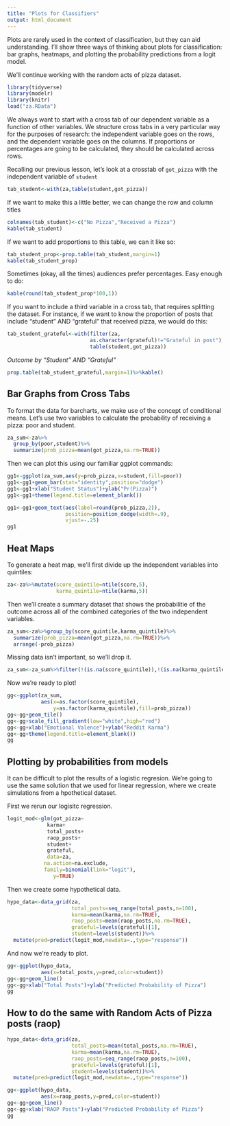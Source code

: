 ```yaml
---
title: "Plots for Classifiers"
output: html_document
---
```


Plots are rarely used in the context of classification, but they can aid understanding. I'll show three ways of thinking about plots for classification: bar graphs, heatmaps, and plotting the probability predictions from a logit model.


We'll continue working with the random acts of pizza dataset. 

```r
library(tidyverse)
library(modelr)
library(knitr)
load("za.RData")
```

We always want to start with a cross tab of our dependent variable as a function of other variables. We structure cross tabs in a very particular way for the purposes of research: the independent variable goes on the rows, and the dependent variable goes on the columns. If proportions or percentages are going to be calculated, they should be calculated across rows. 

Recalling our previous lesson, let's look at a crosstab of `got_pizza` with the independent variable of `student`

```r
tab_student<-with(za,table(student,got_pizza))
```

If we want to make this a little better, we can change the row and column titles

```r
colnames(tab_student)<-c("No Pizza","Received a Pizza")
kable(tab_student)
```

If we want to add proportions to this table, we can it like so:
```r
tab_student_prop<-prop.table(tab_student,margin=1)
kable(tab_student_prop)
```

Sometimes  (okay, all the times) audiences prefer percentages. Easy enough to do:
```r
kable(round(tab_student_prop*100,1))
```

If you want to include a third variable in a cross tab, that requires splitting the dataset. For instance, if we want to know the proportion of posts that include "student" AND "grateful" that received pizza, we would do this:

```r
tab_student_grateful<-with(filter(za,
                           as.character(grateful)!="Grateful in post"),
                           table(student,got_pizza))
```

*Outcome by "Student" AND "Grateful"*
```r
prop.table(tab_student_grateful,margin=1)%>%kable()
```

## Bar Graphs from Cross Tabs

To format the data for barcharts, we make use of the concept of conditional means. Let's use two variables to calculate the probability of receiving a pizza: poor and student. 

```r
za_sum<-za%>%
  group_by(poor,student)%>%
  summarize(prob_pizza=mean(got_pizza,na.rm=TRUE))
```

Then we can plot this using our familiar ggplot commands:

```r
gg1<-ggplot(za_sum,aes(y=prob_pizza,x=student,fill=poor))
gg1<-gg1+geom_bar(stat="identity",position="dodge")
gg1<-gg1+xlab("Student Status")+ylab("Pr(Pizza)")
gg1<-gg1+theme(legend.title=element_blank())

gg1<-gg1+geom_text(aes(label=round(prob_pizza,2)),
                   position=position_dodge(width=.9),
                   vjust=-.25)
gg1
```


## Heat Maps

To generate a heat map, we'll first divide up the independent variables into quintiles:

```r
za<-za%>%mutate(score_quintile=ntile(score,5),
                karma_quintile=ntile(karma,5))
```

Then we'll create a summary dataset that shows the probabilitie of the outcome across all of the combined categories of the two independent variables. 

```R
za_sum<-za%>%group_by(score_quintile,karma_quintile)%>%
  summarize(prob_pizza=mean(got_pizza,na.rm=TRUE))%>%
  arrange(-prob_pizza)
```

Missing data isn't important, so we'll drop it. 

```r
za_sum<-za_sum%>%filter(!(is.na(score_quintile)),!(is.na(karma_quintile)))
```

Now we're ready to plot!

```r
gg<-ggplot(za_sum,
           aes(x=as.factor(score_quintile),
               y=as.factor(karma_quintile),fill=prob_pizza))
gg<-gg+geom_tile()
gg<-gg+scale_fill_gradient(low="white",high="red")
gg<-gg+xlab("Emotional Valence")+ylab("Reddit Karma")
gg<-gg+theme(legend.title=element_blank())
gg
```



## Plotting by probabilities from models

It can be difficult to plot the results of a logistic regresion. We're going to use the same solution that we used for linear regression, where we create simulations from a hpothetical dataset. 

First we rerun our logisitc regression. 
```r
logit_mod<-glm(got_pizza~
             karma+
             total_posts+
             raop_posts+
             student+
             grateful,
             data=za,
            na.action=na.exclude,
            family=binomial(link="logit"),
               y=TRUE)
```

Then we create some hypothetical data. 

```r
hypo_data<-data_grid(za, 
                     total_posts=seq_range(total_posts,n=100),
                     karma=mean(karma,na.rm=TRUE),
                     raop_posts=mean(raop_posts,na.rm=TRUE),
                     grateful=levels(grateful)[1],
                     student=levels(student))%>%
  mutate(pred=predict(logit_mod,newdata=.,type="response"))
```

And now we're ready to plot. 

```r
gg<-ggplot(hypo_data,
           aes(x=total_posts,y=pred,color=student))
gg<-gg+geom_line()
gg<-gg+xlab("Total Posts")+ylab("Predicted Probability of Pizza")
gg
```

## How to do the same with Random Acts of Pizza posts (raop)
```r
hypo_data<-data_grid(za, 
                     total_posts=mean(total_posts,na.rm=TRUE),
                     karma=mean(karma,na.rm=TRUE),
                     raop_posts=seq_range(raop_posts,n=100),
                     grateful=levels(grateful)[1],
                     student=levels(student))%>%
  mutate(pred=predict(logit_mod,newdata=.,type="response"))
```


```r
gg<-ggplot(hypo_data,
           aes(x=raop_posts,y=pred,color=student))
gg<-gg+geom_line()
gg<-gg+xlab("RAOP Posts")+ylab("Predicted Probability of Pizza")
gg
```